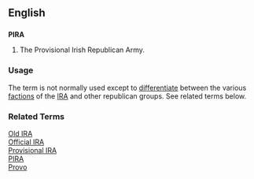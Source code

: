 ==English==

==={{Initialism}}===
'''PIRA'''
# The Provisional Irish Republican Army.

===Usage=== 
The term is not normally used except to [[differentiate]] between the various [[factions]] of the [[IRA]] and other republican groups.  See related terms below.

===Related Terms===
[[Old IRA]]<BR>
[[Official IRA]]<BR>
[[Provisional IRA]]<BR>
[[PIRA]]<BR>
[[Provo]]